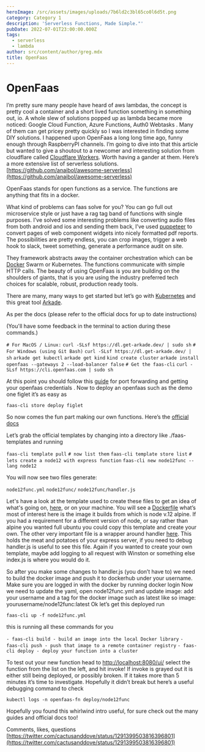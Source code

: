 ```yaml
---
heroImage: /src/assets/images/uploads/7b6ld2c3bl65co0l6d5t.png
category: Category 1
description: 'Serverless Functions, Made Simple."'
pubDate: 2022-07-01T23:00:00.000Z
tags:
  - serverless
  - lambda
author: src/content/author/greg.mdx
title: OpenFaas
---
```


# OpenFaas

I’m pretty sure many people have heard of aws lambdas, the concept is pretty cool a container and a short lived function something in something out, io. A whole slew of solutions popped up as lambda became more noticed: Google Cloud Function, Azure Functions, Auth0 Webtasks . Many of them can get pricey pretty quickly so I was interested in finding some DIY solutions. I happened upon OpenFaas a long long time ago, funny enough through RaspberryPI channels. I’m going to dive into that this article but wanted to give a shoutout to a newcomer and interesting solution from cloudflare called [Cloudflare Workers](https://www.cloudflareworkers.com/). Worth having a gander at them. Here’s a more extensive list of serverless solutions. [https://github.com/anaibol/awesome-serverless](https://github.com/anaibol/awesome-serverless)

OpenFaas stands for open functions as a service. The functions are anything that fits in a docker.

What kind of problems can faas solve for you? You can go full out microservice style or just have a rag tag band of functions with single purposes. I’ve solved some interesting problems like converting audio files from both android and ios and sending them back, I’ve used [puppeteer](https://github.com/puppeteer/puppeteer) to convert pages of web component widgets into nicely formatted pdf reports. The possibilities are pretty endless, you can crop images, trigger a web hook to slack, tweet something, generate a performance audit on site.

They framework abstracts away the container orchestration which can be [Docker](https://www.docker.com/) Swarm or Kubernetes. The functions communicate with simple HTTP calls. The beauty of using OpenFaas is you are building on the shoulders of giants, that is you are using the industry preferred tech choices for scalable, robust, production ready tools.

There are many, many ways to get started but let’s go with [Kubernetes](https://kubernetes.io/) and this great tool [Arkade](https://docs.openfaas.com/deployment/kubernetes/#a-deploy-with-arkade-fastest-option).

As per the docs (please refer to the official docs for up to date instructions)

(You'll have some feedback in the terminal to action during these commands.)

`# For MacOS / Linux:`
`curl -SLsf https://dl.get-arkade.dev/ | sudo sh`
`# For Windows (using Git Bash)`
`curl -SLsf https://dl.get-arkade.dev/ | sh`
`arkade get kubectl`
`arkade get kind`
`kind create cluster`
`arkade install openfaas --gateways 2 --load-balancer false`
`# Get the faas-cli`
`curl -SLsf https://cli.openfaas.com | sudo sh`

At this point you should follow this [guide](https://itnext.io/kubernetes-apps-the-easy-way-f06d9e5cad3c) for port forwarding and getting your openfaas credentials . Now to deploy an openfaas such as the demo one figlet it’s as easy as

`faas-cli store deploy figlet`

So now comes the fun part making our own functions. Here’s the [official docs](https://docs.openfaas.com/cli/templates/)

Let’s grab the official templates by changing into a directory like ./faas-templates and running

`faas-cli template pull`
`# now list them`
`faas-cli template store list`
`# lets create a node12 with express function`
`faas-cli new node12func --lang node12`

You will now see two files generate:

`node12func.yml`
`node12func/`
`node12func/handler.js`

Let's have a look at the template used to create these files to get an idea of what's going on, [here](https://github.com/openfaas/templates/tree/master/template/node12), or on your machine. You will see a [Dockerfile](https://github.com/openfaas/templates/blob/master/template/node12/Dockerfile) what’s most of interest here is the image it builds from which is node v.12 alpine. If you had a requirement for a different version of node, or say rather than alpine you wanted full ubuntu you could copy this template and create your own. The other very important file is a wrapper around handler [here](https://github.com/openfaas/templates/blob/master/template/node12/index.js). This holds the meat and potatoes of your express server, if you need to debug handler.js is useful to see this file. Again if you wanted to create your own template, maybe add logging to all request with Winston or something else index.js is where you would do it.

So after you make some changes to handler.js (you don’t have to) we need to build the docker image and push it to dockerhub under your username. Make sure you are logged in with the docker by running docker login Now we need to update the yaml, open node12func.yml and update image: add your username and a tag for the docker image such as latest like so image: yourusername/node12func\:latest Ok let’s get this deployed run

`faas-cli up -f node12func.yml`

this is running all these commands for you

`- faas-cli build - build an image into the local Docker library`
`- faas-cli push - push that image to a remote container registry`
`- faas-cli deploy - deploy your function into a cluster`

To test out your new function head to [http://localhost:8080/ui/](http://localhost:8080/ui/) select the function from the list on the left, and hit invoke! If invoke is grayed out it is either still being deployed, or possibly broken. If it takes more than 5 minutes it’s time to investigate. Hopefully it didn’t break but here’s a useful debugging command to check

`kubectl logs -n openfaas-fn deploy/node12func`

Hopefully you found this whirlwind intro useful, for sure check out the many guides and official docs too!

Comments, likes, questions [https://twitter.com/cactusanddove/status/1291399503816396801](https://twitter.com/cactusanddove/status/1291399503816396801)
